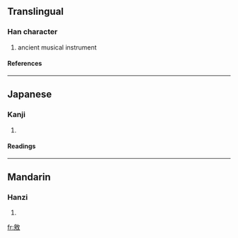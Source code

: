 ==Translingual==
===Han character===
{{Han char|rn=66|rad=攴|as=09|sn=13|four=|canj=竹尸人大 (HSOK)}}
# ancient musical instrument
====References====
{{Han ref|kx=0473.180|dkj=13286|dj=0826.180|hdz=21470.130|uh=656B|ud=25963}}
----
==Japanese==
===Kanji===
{{ja-kanji|grade=|rs=攴09}}
# {{defn|Japanese}} 
====Readings====
{{ja-readings|on=[[せく]] (seku), [[きょう]] (kyō), [[けき]] (keki), [[きゃく]] (kyaku)|kun=[[うつる]] (utsuru)}}
----
==Mandarin==
===Hanzi===
{{cmn-hanzi|pin=[[jiào]] (jiao4)|wg=chiao<sup>4</sup>}}
# {{defn|Mandarin}}

[[fr:敫]]